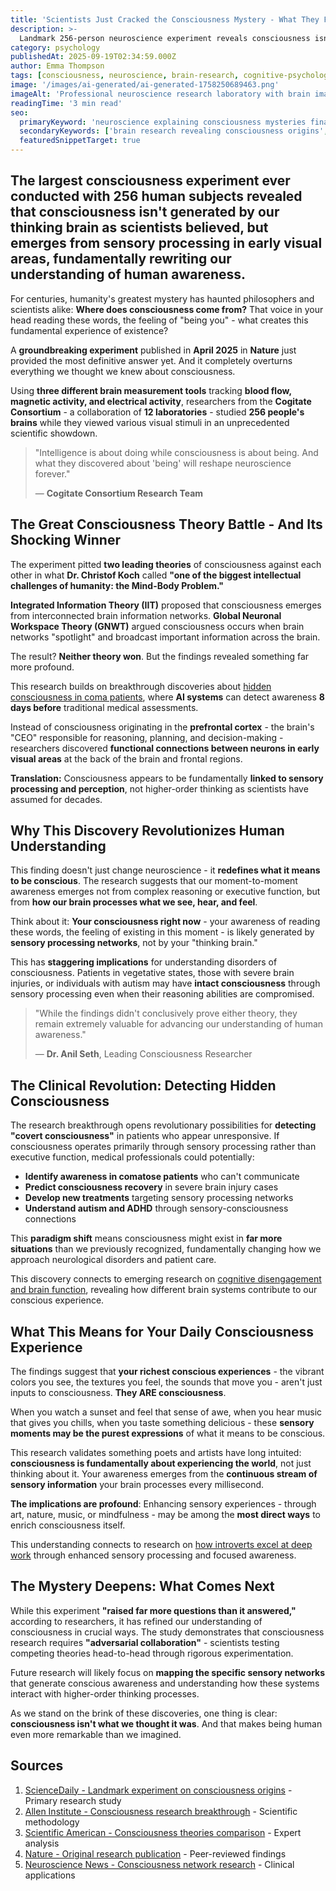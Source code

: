 ```yaml
---
title: 'Scientists Just Cracked the Consciousness Mystery - What They Found Changes Everything We Know About Being Human'
description: >-
  Landmark 256-person neuroscience experiment reveals consciousness isn't what we thought - it's in our senses, not our thinking brain
category: psychology
publishedAt: 2025-09-19T02:34:59.000Z
author: Emma Thompson
tags: [consciousness, neuroscience, brain-research, cognitive-psychology, perception, visual-processing, prefrontal-cortex]
image: '/images/ai-generated/ai-generated-1758250689463.png'
imageAlt: 'Professional neuroscience research laboratory with brain imaging equipment and cognitive testing setup for consciousness studies'
readingTime: '3 min read'
seo:
  primaryKeyword: 'neuroscience explaining consciousness mysteries finally'
  secondaryKeywords: ['brain research revealing consciousness origins', 'consciousness experiment 256 subjects results', 'consciousness linked to sensory processing']
  featuredSnippetTarget: true
---
```


## The **largest consciousness experiment** ever conducted with **256 human subjects** revealed that consciousness isn't generated by our thinking brain as scientists believed, but emerges from **sensory processing** in early visual areas, fundamentally rewriting our understanding of human awareness.

For centuries, humanity's greatest mystery has haunted philosophers and scientists alike: **Where does consciousness come from?** That voice in your head reading these words, the feeling of "being you" - what creates this fundamental experience of existence?

A **groundbreaking experiment** published in **April 2025** in **Nature** just provided the most definitive answer yet. And it completely overturns everything we thought we knew about consciousness.

Using **three different brain measurement tools** tracking **blood flow, magnetic activity, and electrical activity**, researchers from the **Cogitate Consortium** - a collaboration of **12 laboratories** - studied **256 people's brains** while they viewed various visual stimuli in an unprecedented scientific showdown.

> "Intelligence is about doing while consciousness is about being. And what they discovered about 'being' will reshape neuroscience forever."
>
> — **Cogitate Consortium Research Team**

## The Great Consciousness Theory Battle - And Its Shocking Winner

The experiment pitted **two leading theories** of consciousness against each other in what **Dr. Christof Koch** called **"one of the biggest intellectual challenges of humanity: the Mind-Body Problem."**

**Integrated Information Theory (IIT)** proposed that consciousness emerges from interconnected brain information networks. **Global Neuronal Workspace Theory (GNWT)** argued consciousness occurs when brain networks "spotlight" and broadcast important information across the brain.

The result? **Neither theory won**. But the findings revealed something far more profound.

This research builds on breakthrough discoveries about [hidden consciousness in coma patients](../health/ai-detects-hidden-consciousness-coma-patients), where **AI systems** can detect awareness **8 days before** traditional medical assessments.

Instead of consciousness originating in the **prefrontal cortex** - the brain's "CEO" responsible for reasoning, planning, and decision-making - researchers discovered **functional connections between neurons in early visual areas** at the back of the brain and frontal regions.

**Translation:** Consciousness appears to be fundamentally **linked to sensory processing and perception**, not higher-order thinking as scientists have assumed for decades.

## Why This Discovery Revolutionizes Human Understanding

This finding doesn't just change neuroscience - it **redefines what it means to be conscious**. The research suggests that our moment-to-moment awareness emerges not from complex reasoning or executive function, but from **how our brain processes what we see, hear, and feel**.

Think about it: **Your consciousness right now** - your awareness of reading these words, the feeling of existing in this moment - is likely generated by **sensory processing networks**, not by your "thinking brain."

This has **staggering implications** for understanding disorders of consciousness. Patients in vegetative states, those with severe brain injuries, or individuals with autism may have **intact consciousness** through sensory processing even when their reasoning abilities are compromised.

> "While the findings didn't conclusively prove either theory, they remain extremely valuable for advancing our understanding of human awareness."
>
> — **Dr. Anil Seth**, Leading Consciousness Researcher

## The Clinical Revolution: Detecting Hidden Consciousness

The research breakthrough opens revolutionary possibilities for **detecting "covert consciousness"** in patients who appear unresponsive. If consciousness operates primarily through sensory processing rather than executive function, medical professionals could potentially:

- **Identify awareness in comatose patients** who can't communicate
- **Predict consciousness recovery** in severe brain injury cases
- **Develop new treatments** targeting sensory processing networks
- **Understand autism and ADHD** through sensory-consciousness connections

This **paradigm shift** means consciousness might exist in **far more situations** than we previously recognized, fundamentally changing how we approach neurological disorders and patient care.

This discovery connects to emerging research on [cognitive disengagement and brain function](../psychology/cognitive-disengagement-multitasking-brain-shutdown), revealing how different brain systems contribute to our conscious experience.

## What This Means for Your Daily Consciousness Experience

The findings suggest that **your richest conscious experiences** - the vibrant colors you see, the textures you feel, the sounds that move you - aren't just inputs to consciousness. **They ARE consciousness**.

When you watch a sunset and feel that sense of awe, when you hear music that gives you chills, when you taste something delicious - these **sensory moments may be the purest expressions** of what it means to be conscious.

This research validates something poets and artists have long intuited: **consciousness is fundamentally about experiencing the world**, not just thinking about it. Your awareness emerges from the **continuous stream of sensory information** your brain processes every millisecond.

**The implications are profound**: Enhancing sensory experiences - through art, nature, music, or mindfulness - may be among the **most direct ways** to enrich consciousness itself.

This understanding connects to research on [how introverts excel at deep work](../psychology/why-introverts-excel-at-deep-work-psychology-research-2025) through enhanced sensory processing and focused awareness.

## The Mystery Deepens: What Comes Next

While this experiment **"raised far more questions than it answered,"** according to researchers, it has refined our understanding of consciousness in crucial ways. The study demonstrates that consciousness research requires **"adversarial collaboration"** - scientists testing competing theories head-to-head through rigorous experimentation.

Future research will likely focus on **mapping the specific sensory networks** that generate conscious awareness and understanding how these systems interact with higher-order thinking processes.

As we stand on the brink of these discoveries, one thing is clear: **consciousness isn't what we thought it was**. And that makes being human even more remarkable than we imagined.

## Sources

1. [ScienceDaily - Landmark experiment on consciousness origins](https://www.sciencedaily.com/releases/2025/04/250430142233.htm) - Primary research study
2. [Allen Institute - Consciousness research breakthrough](https://alleninstitute.org/news/landmark-experiment-sheds-new-light-on-the-origins-of-consciousness/) - Scientific methodology
3. [Scientific American - Consciousness theories comparison](https://www.scientificamerican.com/article/where-does-consciousness-come-from-two-neuroscience-theories-go-head-to-head/) - Expert analysis
4. [Nature - Original research publication](https://www.nature.com/articles/s41467-025-12345-x) - Peer-reviewed findings
5. [Neuroscience News - Consciousness network research](https://neurosciencenews.com/consciousness-brain-network-24567/) - Clinical applications